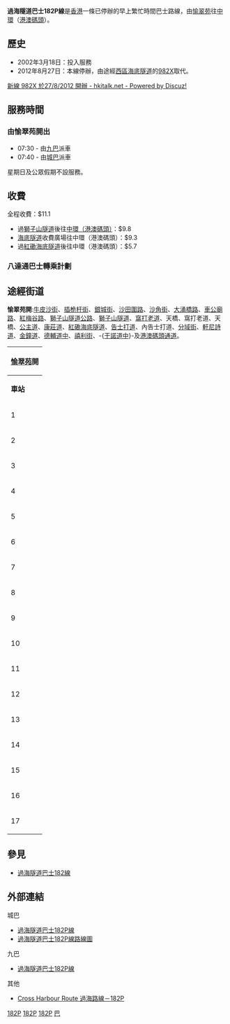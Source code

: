 {{公共汽車路線資訊
|路線名稱             = 過海隧道巴士182P線
|外文名稱             = Cross Harbour Tunnel Route 182P
|外文語言             = 
|路線通稱             = 
|代表圖像             = 
|代表圖像二           = 
|經營者               = 九龍巴士
|經營者二             = 城巴
|所屬車廠             = 
|路線用車             = 
|起點站               = [[愉翠苑|愉翠苑]]
|途經地點             = [[沙田圍|沙田圍]]、[[獅子山隧道|獅子山隧道]]、[[公主道|公主道]]、[[紅磡海底隧道|紅磡海底隧道]]
|終點站               = [[中環|中環]]（[[港澳客輪碼頭|港澳碼頭]]）
|路線性質             = 早上繁忙時間單程線
|全程行駛里程         = 21.2公里
|全程行車時間         = 80分鐘
|服務時間             = 0730、0740（假日停駛）
|起點站服務時間       = 
|終點站服務時間       = 
|班次頻率             = 平日只開兩班
|全程收費             = HK$16
|分段收費站點         = 過獅子山隧道後往中環：HK$9.8 <br/> 海底隧道收費廣場往中環：HK$9.3 <br/> 過紅磡海底隧道後往中環：HK$5.7
|去程分段收費站點     = 
|回程分段收費站點     = 
|服務時間以外替代路線 = [[過海隧道巴士182線|過海隧道巴士182線]]
|主要競爭交通         = [[港鐵|港鐵]]
}}

'''過海隧道巴士182P線'''是[[香港|香港]]一條已停辦的早上繁忙時間巴士路線，由[[愉翠苑|愉翠苑]]往[[中環|中環]]（[[港澳客輪碼頭|港澳碼頭]]）。

==歷史==
*2002年3月18日：投入服務
*2012年8月27日：本線停辦，由途經[[西區海底隧道|西區海底隧道]]的[[過海隧道巴士982X線|982X]]取代。<ref>
[http://www.hkitalk.net/HKiTalk2/thread-710525-1-1.html 新線 982X 於27/8/2012 開辦 - hkitalk.net - Powered by Discuz!]</ref>

==服務時間==
===由愉翠苑開出===
*07:30 - 由[[九巴|九巴]]派車
*07:40 - 由[[城巴|城巴]]派車

星期日及公眾假期不設服務。

==收費==
全程收費：$11.1
* 過[[獅子山隧道|獅子山隧道]]後往[[中環（港澳碼頭）巴士總站|中環（港澳碼頭）]]：$9.8
* [[紅磡海底隧道|海底隧道]]收費廣場往中環（港澳碼頭）：$9.3
* 過[[紅磡海底隧道|紅磡海底隧道]]後往中環（港澳碼頭）：$5.7
{{Fare-remarks|CHT|fcs=Y}}

===八達通巴士轉乘計劃===
{{海底隧道轉乘優惠計劃}}

==途經街道==
'''愉翠苑開''':[[牛皮沙街|牛皮沙街]]、[[插桅杆街|插桅杆街]]、[[銀城街|銀城街]]、[[沙田圍路|沙田圍路]]、[[沙角街|沙角街]]、[[大涌橋路|大涌橋路]]、[[車公廟路|車公廟路]]、[[紅梅谷路|紅梅谷路]]、[[獅子山隧道公路|獅子山隧道公路]]、[[獅子山隧道|獅子山隧道]]、[[窩打老道|窩打老道]]、天橋、窩打老道、天橋、[[公主道|公主道]]、[[康莊道|康莊道]]、[[紅磡海底隧道|紅磡海底隧道]]、[[告士打道|告士打道]]、內告士打道、[[分域街|分域街]]、[[軒尼詩道|軒尼詩道]]、[[金鐘道|金鐘道]]、[[德輔道中|德輔道中]]、[[禧利街|禧利街]]、-{[[干諾道中|干諾道中]]}-及[[港澳客輪碼頭|港澳碼頭通道]]。

{| class="wikitable" style="text-align: center"
! colspan="3" |[[愉翠苑|愉翠苑]]開
|-
| '''車站'''||'''車站名稱'''||'''位置'''
|-
| 1||[[愉翠苑|愉翠苑]]||[[愉翠苑公共運輸交匯處|愉翠苑公共運輸交匯處]]
|-
| 2||[[博康邨|博康邨]]||rowspan=2|[[沙角街|沙角街]]
|-
| 3||[[救世軍田家炳學校|田家炳學校]]
|-
| 4||[[秦石邨|秦石邨]]||rowspan=2|[[車公廟路|車公廟路]]
|-
| 5||[[沙田車公廟|車公廟]]
|-
| 6||[[新翠邨|新翠邨]]||rowspan=2|[[紅梅谷路|紅梅谷路]]
|-
| 7||[[世界花園|世界花園]]
{{Routemapbreak|colspan=5|{{SR|1}} [[獅子山隧道|獅子山隧道]]、[[窩打老道|窩打老道]]}}
|-
| 8||[[愛民邨|愛民邨]]||[[公主道|公主道]]
|-
| 9||[[海底隧道_(香港)|海底隧道]]收費廣場||[[康莊道|康莊道]]
{{Routemapbreak|colspan=5|{{SR|1}} 康莊道、海底隧道}}
|-
| 10||[[伊利莎伯大廈|伊利莎伯大廈]]||rowspan=3|[[告士打道|告士打道]]
|-
| 11||[[舊灣仔警署|舊灣仔警署]]
|-
| 12||[[盧押道|盧押道]]
|-
| 13||[[分域街|分域街]]||[[軒尼詩道|軒尼詩道]]
|-
| 14||[[高等法院大樓_(香港)|高等法院]]||[[金鐘道|金鐘道]]
|-
| 15||[[香港匯豐銀行總行大廈|匯豐總行大廈]]||rowspan=2|[[德輔道中|德輔道中]]
|-
| 16||[[中環街市|中環街市]]
|-
| 17||[[中環|中環]]（[[港澳客輪碼頭|港澳碼頭]]）||[[中環（港澳碼頭）巴士總站|中環（港澳碼頭）巴士總站]]
|}

==參見==
*[[過海隧道巴士182線|過海隧道巴士182線]]

==外部連結==
{{reflist}}
;城巴
*[http://www.nwstbus.com.hk/routes/routeinfo.aspx?intLangID=2&searchtype=1&routenumber=182P&route=182P&routetype=M&company=5&exactMatch=yes 過海隧道巴士182P線]
*[http://www.nwstbus.com.hk/en/uploadedFiles/cust_notice/RI-CTB-182-182P-M.pdf 過海隧道巴士182P線路線圖]
;九巴
*[http://www.kmb.hk/tc/services/search.html?busno=182P 過海隧道巴士182P線] 
;其他
*[http://www.681busterminal.com/182p.html Cross Harbour Route 過海路線－182P]

[[Category:已取消過海隧道巴士路線|182P]]
[[Category:已取消九龍巴士路線|182P]]
[[Category:已取消城巴路線|182P]]
[[Category:2012年香港廢除|巴]]